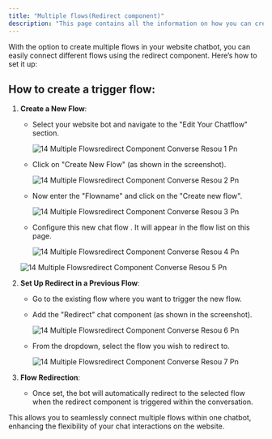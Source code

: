 ```yaml
---
title: "Multiple flows(Redirect component)"
description: "This page contains all the information on how you can create multiple flows in the website bot and use the redirect component to trigger them in the chatflow."
---
```


With the option to create multiple flows in your website chatbot, you can easily connect different flows using the redirect component. Here’s how to set it up:

## **How to create a trigger flow:**

1. **Create a New Flow**:
   - Select your website bot and navigate to the "Edit Your Chatflow" section.

     ![14 Multiple Flowsredirect Component Converse Resou 1 Pn](/images/how-botpenguin-works/multiple-flows/14.multiple_flowsredirect_component__Converse_resou-1.png)
   - Click on "Create New Flow" (as shown in the screenshot).

     ![14 Multiple Flowsredirect Component Converse Resou 2 Pn](/images/how-botpenguin-works/multiple-flows/14.multiple_flowsredirect_component__Converse_resou-2.png)
   - Now enter the "Flowname" and click on the "Create new flow".

     ![14 Multiple Flowsredirect Component  Converse Resou 3 Pn](/images/how-botpenguin-works/multiple-flows/14.multiple_flowsredirect_component__Converse_resou-3.png)
   - Configure this new chat flow . It will appear in the flow list on this page.

     ![14 Multiple Flowsredirect Component  Converse Resou 4 Pn](/images/how-botpenguin-works/multiple-flows/14.multiple_flowsredirect_component__Converse_resou-4.png)

   ![14 Multiple Flowsredirect Component  Converse Resou 5 Pn](/images/how-botpenguin-works/multiple-flows/14.multiple_flowsredirect_component__Converse_resou-5.png)
2. **Set Up Redirect in a Previous Flow**:
   - Go to the existing flow where you want to trigger the new flow.
   - Add the "Redirect" chat component (as shown in the screenshot).

     ![14 Multiple Flowsredirect Component  Converse Resou 6 Pn](/images/how-botpenguin-works/multiple-flows/14.multiple_flowsredirect_component__Converse_resou-6.png)
   - From the dropdown, select the flow you wish to redirect to.

     ![14 Multiple Flowsredirect Component  Converse Resou 7 Pn](/images/how-botpenguin-works/multiple-flows/14.multiple_flowsredirect_component__Converse_resou-7.png)
3. **Flow Redirection**:
   - Once set, the bot will automatically redirect to the selected flow when the redirect component is triggered within the conversation.

This allows you to seamlessly connect multiple flows within one chatbot, enhancing the flexibility of your chat interactions on the website.